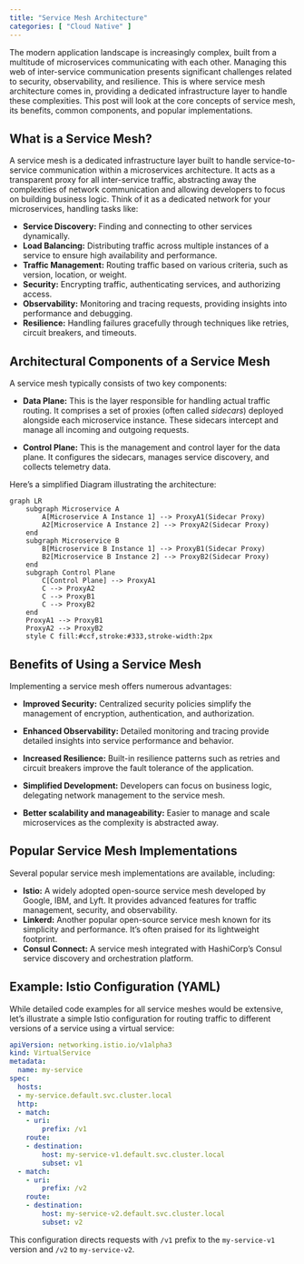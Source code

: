 ```yaml
---
title: "Service Mesh Architecture"
categories: [ "Cloud Native" ]
---
```



The modern application landscape is increasingly complex, built from a multitude of microservices communicating with each other.  Managing this web of inter-service communication presents significant challenges related to security, observability, and resilience.
 This is where service mesh architecture comes in, providing a dedicated infrastructure layer to handle these complexities.  This post will look at the core concepts of service mesh, its benefits, common components, and popular implementations.

## What is a Service Mesh?

A service mesh is a dedicated infrastructure layer built to handle service-to-service communication within a microservices architecture.  It acts as a transparent proxy for all inter-service traffic, abstracting away the complexities of network communication and allowing developers to focus on building business logic.  Think of it as a dedicated network for your microservices, handling tasks like:

* **Service Discovery:** Finding and connecting to other services dynamically.
* **Load Balancing:** Distributing traffic across multiple instances of a service to ensure high availability and performance.
* **Traffic Management:** Routing traffic based on various criteria, such as version, location, or weight.
* **Security:** Encrypting traffic, authenticating services, and authorizing access.
* **Observability:** Monitoring and tracing requests, providing insights into performance and debugging.
* **Resilience:** Handling failures gracefully through techniques like retries, circuit breakers, and timeouts.

## Architectural Components of a Service Mesh

A service mesh typically consists of two key components:

* **Data Plane:** This is the layer responsible for handling actual traffic routing. It comprises a set of proxies (often called *sidecars*) deployed alongside each microservice instance.  These sidecars intercept and manage all incoming and outgoing requests.

* **Control Plane:** This is the management and control layer for the data plane.  It configures the sidecars, manages service discovery, and collects telemetry data.

Here's a simplified Diagram illustrating the architecture:

```mermaid
graph LR
    subgraph Microservice A
        A[Microservice A Instance 1] --> ProxyA1(Sidecar Proxy)
        A2[Microservice A Instance 2] --> ProxyA2(Sidecar Proxy)
    end
    subgraph Microservice B
        B[Microservice B Instance 1] --> ProxyB1(Sidecar Proxy)
        B2[Microservice B Instance 2] --> ProxyB2(Sidecar Proxy)
    end
    subgraph Control Plane
        C[Control Plane] --> ProxyA1
        C --> ProxyA2
        C --> ProxyB1
        C --> ProxyB2
    end
    ProxyA1 --> ProxyB1
    ProxyA2 --> ProxyB2
    style C fill:#ccf,stroke:#333,stroke-width:2px
```


## Benefits of Using a Service Mesh

Implementing a service mesh offers numerous advantages:

* **Improved Security:** Centralized security policies simplify the management of encryption, authentication, and authorization.
* **Enhanced Observability:** Detailed monitoring and tracing provide detailed insights into service performance and behavior.
* **Increased Resilience:** Built-in resilience patterns such as retries and circuit breakers improve the fault tolerance of the application.

* **Simplified Development:** Developers can focus on business logic, delegating network management to the service mesh.
* **Better scalability and manageability:** Easier to manage and scale microservices as the complexity is abstracted away.


## Popular Service Mesh Implementations

Several popular service mesh implementations are available, including:

* **Istio:** A widely adopted open-source service mesh developed by Google, IBM, and Lyft. It provides advanced features for traffic management, security, and observability.
* **Linkerd:** Another popular open-source service mesh known for its simplicity and performance.  It's often praised for its lightweight footprint.
* **Consul Connect:** A service mesh integrated with HashiCorp's Consul service discovery and orchestration platform.


## Example:  Istio Configuration (YAML)

While detailed code examples for all service meshes would be extensive, let's illustrate a simple Istio configuration for routing traffic to different versions of a service using a virtual service:

```yaml
apiVersion: networking.istio.io/v1alpha3
kind: VirtualService
metadata:
  name: my-service
spec:
  hosts:
  - my-service.default.svc.cluster.local
  http:
  - match:
    - uri:
        prefix: /v1
    route:
    - destination:
        host: my-service-v1.default.svc.cluster.local
        subset: v1
  - match:
    - uri:
        prefix: /v2
    route:
    - destination:
        host: my-service-v2.default.svc.cluster.local
        subset: v2
```

This configuration directs requests with `/v1` prefix to the `my-service-v1` version and `/v2` to `my-service-v2`.



